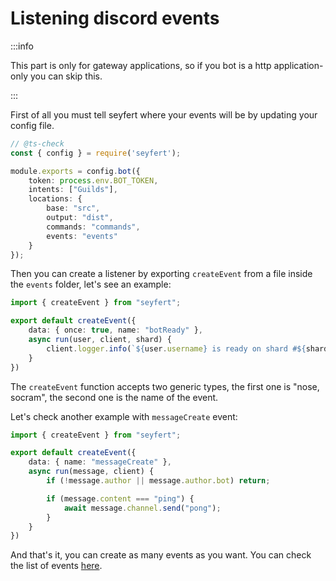 # Listening discord events

:::info

This part is only for gateway applications, so if you bot is a http application-only you can skip this.

:::

First of all you must tell seyfert where your events will be by updating your config file.

```ts {11} title="seyfert.config.js" showLineNumbers
// @ts-check
const { config } = require('seyfert');

module.exports = config.bot({
    token: process.env.BOT_TOKEN,
    intents: ["Guilds"],
    locations: {
        base: "src",
        output: "dist",
        commands: "commands",
        events: "events"
    }
});
```

Then you can create a listener by exporting `createEvent` from a file inside the `events` folder, let's see an example:

```ts title="src/events/botReady.ts" showLineNumbers
import { createEvent } from "seyfert";

export default createEvent({
    data: { once: true, name: "botReady" },
    async run(user, client, shard) {
        client.logger.info(`${user.username} is ready on shard #${shard}`);
    }
})
```

The `createEvent` function accepts two generic types, the first one is "nose, socram", the second one is the name of the event.

Let's check another example with `messageCreate` event:

```ts title="src/events/messageCreate.ts" showLineNumbers
import { createEvent } from "seyfert";

export default createEvent({
    data: { name: "messageCreate" },
    async run(message, client) {
        if (!message.author || message.author.bot) return;

        if (message.content === "ping") {
            await message.channel.send("pong");
        }
    }
})
```

And that's it, you can create as many events as you want. You can check the list of events [here](SOONTM).